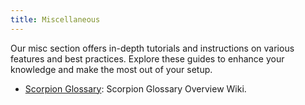 ```yaml
---
title: Miscellaneous
---
```

Our misc section offers in-depth tutorials and instructions on various features and best practices. Explore these guides to enhance your knowledge and make the most out of your setup.

- [Scorpion Glossary](./scorpGlossary): Scorpion Glossary Overview Wiki.
